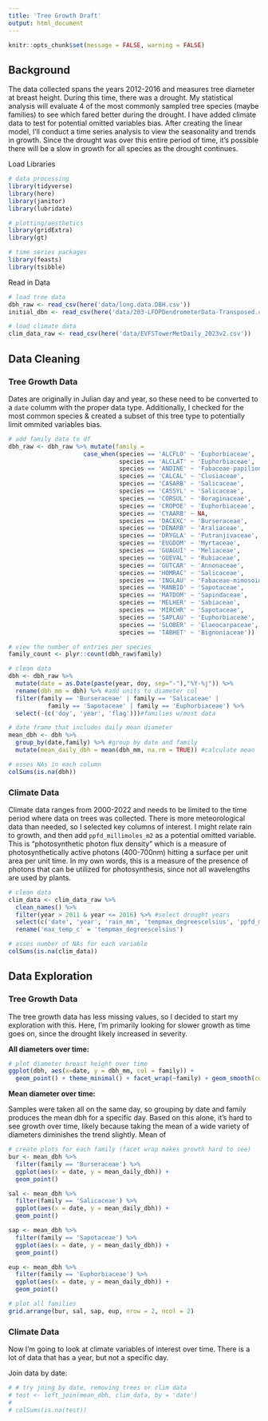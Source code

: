 ```yaml
---
title: 'Tree Growth Draft'
output: html_document
---
```


```r
knitr::opts_chunk$set(message = FALSE, warning = FALSE)
```

## Background

The data collected spans the years 2012-2016 and measures tree diameter at breast height. During this time, there was a drought. My statistical analysis will evaluate 4 of the most commonly sampled tree species (maybe families) to see which fared better during the drought. I have added climate data to test for potential omitted variables bias. After creating the linear model, I'll conduct a time series analysis to view the seasonality and trends in growth. Since the drought was over this entire period of time, it's possible there will be a slow in growth for all species as the drought continues.

Load Libraries

```r
# data processing
library(tidyverse)
library(here)
library(janitor)
library(lubridate)

# plotting/aesthetics
library(gridExtra)
library(gt)

# time series packages
library(feasts)
library(tsibble)
```

Read in Data

```r
# load tree data
dbh_raw <- read_csv(here('data/long.data.DBH.csv'))
initial_dbn <- read_csv(here('data/203-LFDPDendrometerData-Transposed.csv'))

# load climate data
clim_data_raw <- read_csv(here('data/EVFSTowerMetDaily_2023v2.csv'))
```

## Data Cleaning

### Tree Growth Data

Dates are originally in Julian day and year, so these need to be converted to a `date` columm with the proper data type. Additionally, I checked for the most common species & created a subset of this tree type to potentially limit ommited variables bias.

```r
# add family data to df
dbh_raw <- dbh_raw %>% mutate(family =
                     case_when(species == 'ALCFLO' ~ 'Euphorbiaceae',
                               species == 'ALCLAT' ~ 'Euphorbiaceae',
                               species == 'ANDINE' ~ 'Fabaceae-papilionoideae',
                               species == 'CALCAL' ~ 'Clusiaceae',
                               species == 'CASARB' ~ 'Salicaceae',
                               species == 'CASSYL' ~ 'Salicaceae',
                               species == 'CORSUL' ~ 'Boraginaceae',
                               species == 'CROPOE' ~ 'Euphorbiaceae',
                               species == 'CYAARB' ~ NA,
                               species == 'DACEXC' ~ 'Burseraceae',
                               species == 'DENARB' ~ 'Araliaceae',
                               species == 'DRYGLA' ~ 'Putranjivaceae',
                               species == 'EUGDOM' ~ 'Myrtaceae',
                               species == 'GUAGUI' ~ 'Meliaceae',
                               species == 'GUEVAL' ~ 'Rubiaceae',
                               species == 'GUTCAR' ~ 'Annonaceae',
                               species == 'HOMRAC' ~ 'Salicaceae',
                               species == 'INGLAU' ~ 'Fabaceae-mimosoideae',
                               species == 'MANBID' ~ 'Sapotaceae',
                               species == 'MATDOM' ~ 'Sapindaceae',
                               species == 'MELHER' ~ 'Sabiaceae',
                               species == 'MIRCHR' ~ 'Sapotaceae',
                               species == 'SAPLAU' ~ 'Euphorbiaceae',
                               species == 'SLOBER' ~ 'Elaeocarpaceae',
                               species == 'TABHET' ~ 'Bignoniaceae'))
```

```r
# view the number of entries per species
family_count <- plyr::count(dbh_raw$family)

# clean data
dbh <- dbh_raw %>%
  mutate(date = as.Date(paste(year, doy, sep="-"),"%Y-%j")) %>% 
  rename(dbh_mm = dbh) %>% #add units to diameter col
  filter(family == 'Burseraceae' | family == 'Salicaceae' |
           family == 'Sapotaceae' | family == 'Euphorbiaceae') %>% 
  select(-(c('doy', 'year', 'flag')))#families w/most data

# date frame that includes daily mean diameter
mean_dbh <- dbh %>% 
  group_by(date,family) %>% #group by date and family
  mutate(mean_daily_dbh = mean(dbh_mm, na.rm = TRUE)) #calculate mean

# asses NAs in each column
colSums(is.na(dbh))
```

### Climate Data

Climate data ranges from 2000-2022 and needs to be limited to the time period where data on trees was collected. There is more meteorological data than needed, so I selected key columns of interest. I might relate rain to growth, and then add `ppfd_millimoles_m2` as a potential omitted variable. This is "photosynthetic photon flux density" which is a measure of photosynthetically active photons (400-700nm) hitting a surface per unit area per unit time. In my own words, this is a measure of the presence of photons that can be utilized for photosynthesis, since not all wavelengths are used by plants.

```r
# clean data
clim_data <- clim_data_raw %>% 
  clean_names() %>% 
  filter(year > 2011 & year <= 2016) %>% #select drought years
  select(c('date', 'year', 'rain_mm', 'tempmax_degreescelsius', 'ppfd_millimoles_m2')) %>%  #select columns of interest for glm
  rename('max_temp_c' = 'tempmax_degreescelsius')

# asses number of NAs for each variable
colSums(is.na(clim_data))
```

## Data Exploration

### Tree Growth Data

The tree growth data has less missing values, so I decided to start my exploration with this. Here, I'm primarily looking for slower growth as time goes on, since the drought likely increased in severity.

**All diameters over time:**

```r
# plot diameter breast height over time
ggplot(dbh, aes(x=date, y = dbh_mm, col = family)) +
  geom_point() + theme_minimal() + facet_wrap(~family) + geom_smooth(color='black')
```

**Mean diameter over time:**

Samples were taken all on the same day, so grouping by date and family produces the mean dbh for a specific day. Based on this alone, it's hard to see growth over time, likely because taking the mean of a wide variety of diameters diminishes the trend slightly. Mean of

```r
# create plots for each family (facet wrap makes growth hard to see)
bur <- mean_dbh %>% 
  filter(family == 'Burseraceae') %>% 
  ggplot(aes(x = date, y = mean_daily_dbh)) +
  geom_point()

sal <- mean_dbh %>% 
  filter(family == 'Salicaceae') %>% 
  ggplot(aes(x = date, y = mean_daily_dbh)) +
  geom_point()

sap <- mean_dbh %>% 
  filter(family == 'Sapotaceae') %>% 
  ggplot(aes(x = date, y = mean_daily_dbh)) +
  geom_point()

eup <- mean_dbh %>% 
  filter(family == 'Euphorbiaceae') %>% 
  ggplot(aes(x = date, y = mean_daily_dbh)) +
  geom_point()

# plot all families
grid.arrange(bur, sal, sap, eup, nrow = 2, ncol = 2)
```

### Climate Data

Now I'm going to look at climate variables of interest over time. There is a lot of data that has a year, but not a specific day.

Join data by date:

```r
# # try joing by date, removing trees or clim data 
# test <- left_join(mean_dbh, clim_data, by = 'date')
# 
# colSums(is.na(test))
```
